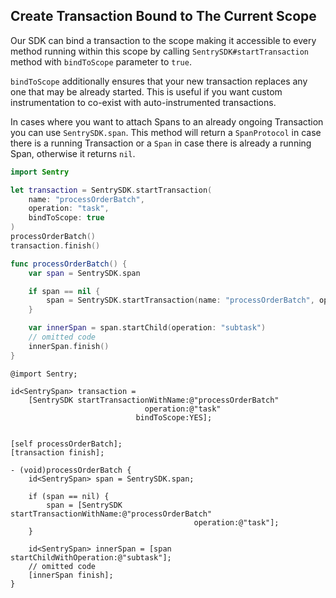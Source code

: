 ## Create Transaction Bound to The Current Scope

Our SDK can bind a transaction to the scope making it accessible to every method running within this scope by calling `SentrySDK#startTransaction` method with `bindToScope` parameter to `true`.

<Note>

`bindToScope` additionally ensures that your new transaction replaces any one that may be already started. This is useful if you want custom instrumentation to co-exist with auto-instrumented transactions.

</Note>

In cases where you want to attach Spans to an already ongoing Transaction you can use `SentrySDK.span`. This method will return a `SpanProtocol` in case there is a running Transaction or a `Span` in case there is already a running Span, otherwise it returns `nil`.

```swift {tabTitle:Swift}
import Sentry

let transaction = SentrySDK.startTransaction(
    name: "processOrderBatch",
    operation: "task",
    bindToScope: true
)
processOrderBatch()
transaction.finish()

func processOrderBatch() {
    var span = SentrySDK.span

    if span == nil {
        span = SentrySDK.startTransaction(name: "processOrderBatch", operation: "task")
    }

    var innerSpan = span.startChild(operation: "subtask")
    // omitted code
    innerSpan.finish()
}
```

```objc {tabTitle:Objective-C}
@import Sentry;

id<SentrySpan> transaction =
    [SentrySDK startTransactionWithName:@"processOrderBatch"
                              operation:@"task"
                            bindToScope:YES];


[self processOrderBatch];
[transaction finish];

- (void)processOrderBatch {
    id<SentrySpan> span = SentrySDK.span;

    if (span == nil) {
        span = [SentrySDK startTransactionWithName:@"processOrderBatch"
                                         operation:@"task"];
    }

    id<SentrySpan> innerSpan = [span startChildWithOperation:@"subtask"];
    // omitted code
    [innerSpan finish];
}
```
